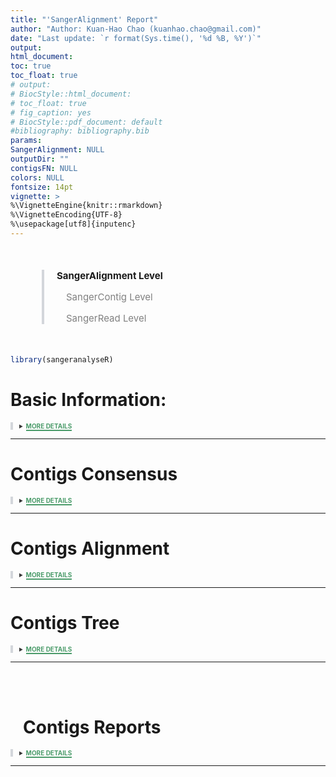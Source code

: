 ```yaml
---
title: "'SangerAlignment' Report"
author: "Author: Kuan-Hao Chao (kuanhao.chao@gmail.com)"
date: "Last update: `r format(Sys.time(), '%d %B, %Y')`"
output:
  html_document:
    toc: true
    toc_float: true
# output: 
#   BiocStyle::html_document:
#     toc_float: true
#     fig_caption: yes
#   BiocStyle::pdf_document: default
#bibliography: bibliography.bib
params:
  SangerAlignment: NULL
  outputDir: ""
  contigsFN: NULL
  colors: NULL
fontsize: 14pt
vignette: >
  %\VignetteEngine{knitr::rmarkdown}
  %\VignetteEncoding{UTF-8}
  %\usepackage[utf8]{inputenc}
---
```


<link rel="stylesheet" href="https://pro.fontawesome.com/releases/v5.10.0/css/all.css" integrity="sha384-AYmEC3Yw5cVb3ZcuHtOA93w35dYTsvhLPVnYs9eStHfGJvOvKxVfELGroGkvsg+p" crossorigin="anonymous"/>


<div style="margin-left:50px; padding-left:-50;margin-top:50px; margin-bottom:50px; border-left: 4px solid #d3d6db;">
<p style = "font-size: 15px; font-weight: bold; margin-left:10px"><i class="fas fa-arrow-circle-right" style="margin-right: 10px; color: green"></i>SangerAlignment Level</p>
<p style="font-size: 15px; margin-left: 35px; color: gray;">SangerContig Level</p>
<p style='font-size: 15px; margin-left: 35px; color: gray;'>SangerRead Level</p>
</div>

```r
library(sangeranalyseR)
```

# Basic Information:
<details class="description"><summary data-open="CLOSE" data-close="MORE DETAILS"></summary>
<div style="overflow: scroll;">
<ul style="list-style-type:disc;">
  <li>**Output Directory : **  <span>*`r params$outputDir`*</span></li>

```r
if (params$SangerAlignment@inputSource == "ABIF" && !is.null(params$SangerAlignment@parentDirectory)) {
    cat("<li>**Input Parent Directory : **  <span><i>", params$SangerAlignment@parentDirectory, "</i></span></li>")
} else if (params$SangerAlignment@inputSource == "FASTA" && !is.null(params$SangerAlignment@fastaFileName)){
    cat("<li>**Fasta File Name : **  <span><i>", params$SangerAlignment@fastaFileName, "</i></span></li>")
  if (!is.null(params$SangerAlignment@namesConversionCSV)) {
    cat("<li>**Filename Conversion CSV : **  <span><i>", params$SangerAlignment@namesConversionCSV, "</i></span></li>")
  }
}
```
  <li>**Trimming Method : **  <span>*`r params$SangerAlignment@contigList[[1]]@trimmingMethodSC`*</span></li>
  
  <li>**Forward Reads Suffix Regex : **  <span>*`r params$SangerAlignment@suffixForwardRegExp`*</span></li>

  <li>**Reverse Reads Suffic Regex : **  <span>*`r params$SangerAlignment@suffixReverseRegExp`*</span></li>
  
  <li>**Minimum Fraction Call (SA) : **  <span>*`r params$SangerAlignment@minFractionCallSA`*</span></li>
  
  <li>**Maximum Fraction Lost (SA) : **  <span>*`r params$SangerAlignment@maxFractionLostSA`*</span></li>
  
</ul>
</div>
</details>

---

# Contigs Consensus

<details class="description"><summary data-open="CLOSE" data-close="MORE DETAILS"></summary>
<h3> Primary Sequence </h3>
<div style="overflow: scroll;">
<br>
```r
if (params$colors == "default") {
  A_color = "#1eff00"
  T_color = "#ff7a7a"
  C_color = "#7ac3ff"
  G_color = "#c9c9c9"
  unknown_color = "purple"
} else if (params$colors == "cb_friendly") {
  A_color = rgb(122, 122, 122, max = 255)
  T_color = rgb(199, 199, 199, max = 255)
  C_color = rgb(0, 114, 178, max = 255)
  G_color = rgb(213, 94, 0, max = 255)
  unknown_color = rgb(204, 121, 167, max = 255)
} else {
  A_color = colors[1]
  T_color = colors[2]
  C_color = colors[3]
  G_color = colors[4]
  unknown_color = colors[5]
}
contigSeqsCon <- unlist(strsplit(as.character(params$SangerAlignment@contigsConsensus), ""))
contigSeqsConDF <- data.frame(t(data.frame(contigSeqsCon)), stringsAsFactors = FALSE)
colnames(contigSeqsConDF) <- substr(colnames(contigSeqsConDF), 2, 100)
rownames(contigSeqsConDF) <- NULL
AstyleList <- SetCharStyleList(contigSeqsConDF, "A", A_color)
TstyleList <- SetCharStyleList(contigSeqsConDF, "T", T_color)
CstyleList <- SetCharStyleList(contigSeqsConDF, "C", C_color)
GstyleList <- SetCharStyleList(contigSeqsConDF, "G", G_color)
styleList <- c(AstyleList, TstyleList, CstyleList, GstyleList)
suppressWarnings(suppressMessages(
    excelTable(data = contigSeqsConDF, defaultColWidth = 30,
               editable = FALSE, rowResize = FALSE,
               columnResize = FALSE, allowInsertRow = FALSE,
               allowInsertColumn = FALSE, allowDeleteRow = FALSE,
               allowDeleteColumn = FALSE, allowRenameColumn = FALSE,
               style = styleList, loadingSpin = TRUE, autoWidth = FALSE)
))
```
</div>
</details>

---

# Contigs Alignment

<details class="description"><summary data-open="CLOSE" data-close="MORE DETAILS"></summary>
<div style='overflow: scroll;'>
```r
browseSeqHTML <- file.path(params$outputDir, "Contigs_Alignment_BrowseSeqs.html")
BrowseSeqs(DNAStringSet(params$SangerAlignment@contigsAlignment),
           openURL=FALSE, htmlFile=browseSeqHTML)
shiny::includeHTML(browseSeqHTML)
```
</div>
</details>

---

# Contigs Tree

<details class="description"><summary data-open="CLOSE" data-close="MORE DETAILS"></summary>
<div style="overflow: scroll;">
```r
if (params$SangerAlignment@contigsTree$tip.label == '') {
  cat("<p style='font-size: 13px; font-weight:bold'> The number of contigs is less than 3 or quality of reads are too low. 'Contigs Tree' cannot be created. </p>")
} else {
  plot(params$SangerAlignment@contigsTree) 
}
```
</div>
</details>

---

<br>
<br>
<h1 style="font-weight: bold; color:"><i style="margin-left: 20px" class="fa fa-chevron-circle-right"></i> Contigs Reports </h1>

<details class="description"><summary data-open="CLOSE" data-close="MORE DETAILS"></summary>
<ul style="list-style-type:disc;">
```r
if (!is.null(params$contigsFN)) {
  for (i in 1:length(params$contigsFN)){
      cat('<li style = "margin-top: 35px; font-weight: bold">')
      cat('<a style = "margin-top: -10px" role="button" class="btn btn-info" href="',   file.path(".", basename(dirname(params$contigsFN[[i]])), basename(params$contigsFN[[i]])), '">')
      cat(paste0('Go to Contig: "', basename(params$SangerAlignment@contigList[[i]]@contigName), '" Report'))
      cat('</a>\n') 
      cat('</li>')
  }
}
```
</ul>
```r
if (is.null(params$contigsFN)) {
    cat("<p style='font-size: 13px; font-weight:bold'> 'includeSangerContig' is 'FALSE'. Contigs are not included in this report. </p>")
}
```
</details>

---


<style>
li{
    margin-top: 16px;
}
li:first-child {
    margin-top:0;
}

.tab {position:absolute;left:380px; }

.jexcel_content { 
    height: 60px !important;
}

details.description[open] summary::after {
  content: attr(data-open);
  color: #d45050;
  border-bottom: 2px solid #d45050;
}

details.description:not([open]) summary::after {
  content: attr(data-close);
  color: #4c9c6b;
  border-bottom: 2px solid #4c9c6b;
}

.description {
border-left: 4px solid #d3d6db;
padding-left: 10px;
}
.description summary{
  font-weight: bold;
  font-size: 10px;
  color: #383838;
}

span {
  white-space:nowrap;
}

pre {
  display: inline-block;
}
</style>
